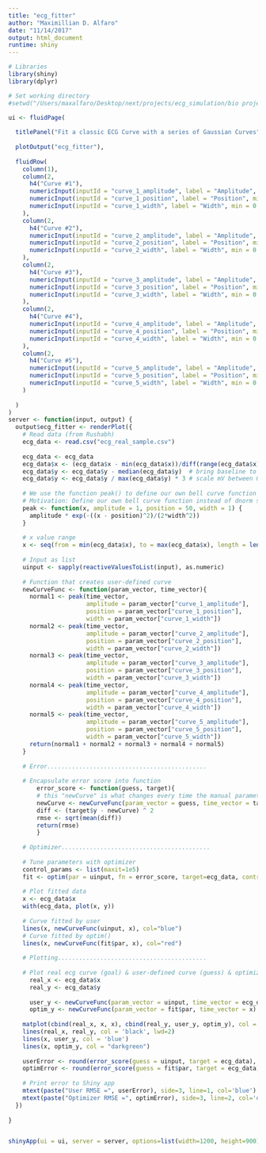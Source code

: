 ```yaml
---
title: "ecg_fitter"
author: "Maximillian D. Alfaro"
date: "11/14/2017"
output: html_document
runtime: shiny
---
```


```r

# Libraries
library(shiny)
library(dplyr)

# Set working directory
#setwd("/Users/maxalfaro/Desktop/next/projects/ecg_simulation/bio project/2017/")

ui <- fluidPage(
  
  titlePanel("Fit a classic ECG Curve with a series of Gaussian Curves"),
  
  plotOutput("ecg_fitter"),
  
  fluidRow(
    column(1),
    column(2,
      h4("Curve #1"),
      numericInput(inputId = "curve_1_amplitude", label = "Amplitude", value = .5, step = 0.1),
      numericInput(inputId = "curve_1_position", label = "Position", min = 0, max = 1.5, value = .75, step = 0.01),
      numericInput(inputId = "curve_1_width", label = "Width", min = 0.001, max = 2, value = 0.01, step = 0.01)
    ),
    column(2,
      h4("Curve #2"),
      numericInput(inputId = "curve_2_amplitude", label = "Amplitude", value = .5, step = 0.1),
      numericInput(inputId = "curve_2_position", label = "Position", min = 0, max = 1.5, value = .75, step = 0.01),
      numericInput(inputId = "curve_2_width", label = "Width", min = 0.001, max = 2, value = 0.01, step = 0.01)
    ),
    column(2,
      h4("Curve #3"),
      numericInput(inputId = "curve_3_amplitude", label = "Amplitude", value = .5, step = 0.1),
      numericInput(inputId = "curve_3_position", label = "Position", min = 0, max = 1.5, value = .75, step = 0.01),
      numericInput(inputId = "curve_3_width", label = "Width", min = 0.001, max = 2, value = 0.01, step = 0.01)
    ),
    column(2,
      h4("Curve #4"),
      numericInput(inputId = "curve_4_amplitude", label = "Amplitude", value = .5, step = 0.1),
      numericInput(inputId = "curve_4_position", label = "Position", min = 0, max = 1.5, value = .75, step = 0.01),
      numericInput(inputId = "curve_4_width", label = "Width", min = 0.001, max = 2, value = 0.01, step = 0.01)
    ),
    column(2,
      h4("Curve #5"),
      numericInput(inputId = "curve_5_amplitude", label = "Amplitude", value = .5, step = 0.1),
      numericInput(inputId = "curve_5_position", label = "Position", min = 0, max = 1.5, value = .75, step = 0.01),
      numericInput(inputId = "curve_5_width", label = "Width", min = 0.001, max = 2, value = 0.01, step = 0.01)
    )
    
  )
)
server <- function(input, output) {
  output$ecg_fitter <- renderPlot({
    # Read data (from Rushabh)
    ecg_data <- read.csv("ecg_real_sample.csv")
    
    ecg_data <- ecg_data
    ecg_data$x <- (ecg_data$x - min(ecg_data$x))/diff(range(ecg_data$x)) # scale to range [0,1]
    ecg_data$y <- ecg_data$y - median(ecg_data$y)  # bring baseline to 0
    ecg_data$y <- ecg_data$y / max(ecg_data$y) * 3 # scale mV between 0 & 3 
  
    # We use the function peak() to define our own bell curve function
    # Motivation: Define our own bell curve function instead of dnorm so that we don't have to fight the function always trying to integrate to 0. 
    peak <- function(x, amplitude = 1, position = 50, width = 1) {   
      amplitude * exp(-((x - position)^2)/(2*width^2))
    }
    
    # x value range
    x <- seq(from = min(ecg_data$x), to = max(ecg_data$x), length = length(ecg_data$x))
    
    # Input as list
    uinput <- sapply(reactiveValuesToList(input), as.numeric)
  
    # Function that creates user-defined curve
    newCurveFunc <- function(param_vector, time_vector){
      normal1 <- peak(time_vector,
                      amplitude = param_vector["curve_1_amplitude"],
                      position = param_vector["curve_1_position"],
                      width = param_vector["curve_1_width"])
      normal2 <- peak(time_vector,
                      amplitude = param_vector["curve_2_amplitude"],
                      position = param_vector["curve_2_position"],
                      width = param_vector["curve_2_width"])
      normal3 <- peak(time_vector,
                      amplitude = param_vector["curve_3_amplitude"],
                      position = param_vector["curve_3_position"],
                      width = param_vector["curve_3_width"])
      normal4 <- peak(time_vector,
                      amplitude = param_vector["curve_4_amplitude"],
                      position = param_vector["curve_4_position"],
                      width = param_vector["curve_4_width"])
      normal5 <- peak(time_vector,
                      amplitude = param_vector["curve_5_amplitude"],
                      position = param_vector["curve_5_position"],
                      width = param_vector["curve_5_width"])
      return(normal1 + normal2 + normal3 + normal4 + normal5)
    }
    
    # Error.............................................
    
    # Encapsulate error score into function
    	error_score <- function(guess, target){
  	    # this "newCurve" is what changes every time the manual parameters are adjusted
  	    newCurve <- newCurveFunc(param_vector = guess, time_vector = target$x)
  	    diff <- (target$y - newCurve) ^ 2
      	rmse <- sqrt(mean(diff))
      	return(rmse)
    	}
    
    # Optimizer..........................................
    	
    # Tune parameters with optimizer
    control_params <- list(maxit=1e5)
    fit <- optim(par = uinput, fn = error_score, target=ecg_data, control=control_params)
      
    # Plot fitted data
    x <- ecg_data$x
    with(ecg_data, plot(x, y))
    
    # Curve fitted by user
    lines(x, newCurveFunc(uinput, x), col="blue")
    # Curve fitted by optim()
    lines(x, newCurveFunc(fit$par, x), col="red")
    
    # Plotting..........................................
    
    # Plot real ecg curve (goal) & user-defined curve (guess) & optimizer 
      real_x <- ecg_data$x
      real_y <- ecg_data$y
  
      user_y <- newCurveFunc(param_vector = uinput, time_vector = ecg_data$x)
      optim_y <- newCurveFunc(param_vector = fit$par, time_vector = x)
      
    matplot(cbind(real_x, x, x), cbind(real_y, user_y, optim_y), col = cbind("black", "blue", "green"), xlab = "Time / Second", ylab = "Surface potential / mV", pch = ".")
    lines(real_x, real_y, col = 'black', lwd=2)
    lines(x, user_y, col = 'blue')
    lines(x, optim_y, col = "darkgreen")
    
    userError <- round(error_score(guess = uinput, target = ecg_data), 5)
    optimError <- round(error_score(guess = fit$par, target = ecg_data), 5)
    
    # Print error to Shiny app
    mtext(paste("User RMSE =", userError), side=3, line=1, col='blue')
    mtext(paste("Optimizer RMSE =", optimError), side=3, line=2, col='darkgreen')
  })
  
}


shinyApp(ui = ui, server = server, options=list(width=1200, height=900))
```